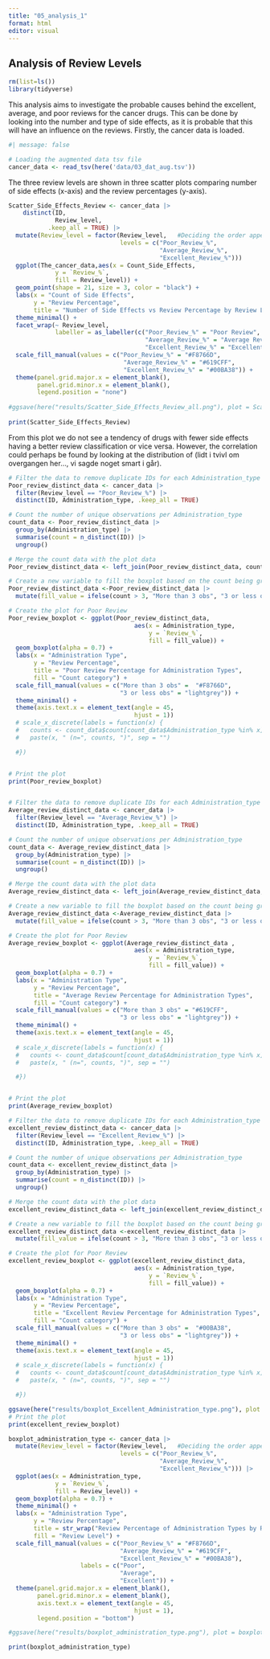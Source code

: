 ```yaml
---
title: "05_analysis_1"
format: html
editor: visual
---
```


## Analysis of Review Levels

```r
rm(list=ls())
library(tidyverse)
```

This analysis aims to investigate the probable causes behind the excellent, average, and poor reviews for the cancer drugs. This can be done by looking into the number and type of side effects, as it is probable that this will have an influence on the reviews. Firstly, the cancer data is loaded.

```r
#| message: false

# Loading the augmented data tsv file 
cancer_data <- read_tsv(here('data/03_dat_aug.tsv'))

```

The three review levels are shown in three scatter plots comparing number of side effects (x-axis) and the review percentages (y-axis).

```r

Scatter_Side_Effects_Review <- cancer_data |> 
    distinct(ID,
             Review_level,
           .keep_all = TRUE) |> 
  mutate(Review_level = factor(Review_level,   #Deciding the order appearing
                               levels = c("Poor_Review_%", 
                                          "Average_Review_%", 
                                          "Excellent_Review_%")))
  ggplot(The_cancer_data,aes(x = Count_Side_Effects,
             y = `Review_%`,
             fill = Review_level)) +
  geom_point(shape = 21, size = 3, color = "black") + 
  labs(x = "Count of Side Effects", 
       y = "Review Percentage", 
       title = "Number of Side Effects vs Review Percentage by Review Level") +
  theme_minimal() +
  facet_wrap(~ Review_level,
             labeller = as_labeller(c("Poor_Review_%" = "Poor Review", 
                                      "Average_Review_%" = "Average Review", 
                                      "Excellent_Review_%" = "Excellent Review"))) +     
  scale_fill_manual(values = c("Poor_Review_%" = "#F8766D",
                                "Average_Review_%" = "#619CFF",
                                "Excellent_Review_%" = "#00BA38")) +
  theme(panel.grid.major.x = element_blank(),
        panel.grid.minor.x = element_blank(),
        legend.position = "none")
  
#ggsave(here("results/Scatter_Side_Effects_Review_all.png"), plot = Scatter_Side_Effects_Review, width = 6, height = 4)
  
print(Scatter_Side_Effects_Review)

```

From this plot we do not see a tendency of drugs with fewer side effects having a better review classification or vice versa. However, the correlation could perhaps be found by looking at the distribution of (lidt i tvivl om overgangen her..., vi sagde noget smart i går).

```r

# Filter the data to remove duplicate IDs for each Administration_type
Poor_review_distinct_data <- cancer_data |> 
  filter(Review_level == "Poor_Review_%") |> 
  distinct(ID, Administration_type, .keep_all = TRUE) 

# Count the number of unique observations per Administration_type
count_data <- Poor_review_distinct_data |> 
  group_by(Administration_type) |> 
  summarise(count = n_distinct(ID)) |> 
  ungroup()

# Merge the count data with the plot data
Poor_review_distinct_data <- left_join(Poor_review_distinct_data, count_data, by = "Administration_type")

# Create a new variable to fill the boxplot based on the count being greater than 3
Poor_review_distinct_data <-Poor_review_distinct_data |> 
  mutate(fill_value = ifelse(count > 3, "More than 3 obs", "3 or less obs"))

# Create the plot for Poor Review
Poor_review_boxplot <- ggplot(Poor_review_distinct_data,
                                   aes(x = Administration_type,
                                       y = `Review_%`,
                                       fill = fill_value)) +
  geom_boxplot(alpha = 0.7) +
  labs(x = "Administration Type",
       y = "Review Percentage",
       title = "Poor Review Percentage for Administration Types", 
       fill = "Count category") +
  scale_fill_manual(values = c("More than 3 obs" =  "#F8766D",
                               "3 or less obs" = "lightgrey")) +
  theme_minimal() + 
  theme(axis.text.x = element_text(angle = 45,
                                   hjust = 1))   
  # scale_x_discrete(labels = function(x) {
  #   counts <- count_data$count[count_data$Administration_type %in% x]
  #   paste(x, " (n=", counts, ")", sep = "")

  #})


# Print the plot
print(Poor_review_boxplot)



```

```r
# Filter the data to remove duplicate IDs for each Administration_type
Average_review_distinct_data <- cancer_data |> 
  filter(Review_level == "Average_Review_%") |> 
  distinct(ID, Administration_type, .keep_all = TRUE) 

# Count the number of unique observations per Administration_type
count_data <- Average_review_distinct_data |> 
  group_by(Administration_type) |> 
  summarise(count = n_distinct(ID)) |> 
  ungroup()

# Merge the count data with the plot data
Average_review_distinct_data <- left_join(Average_review_distinct_data, count_data, by = "Administration_type")

# Create a new variable to fill the boxplot based on the count being greater than 3
Average_review_distinct_data <-Average_review_distinct_data |> 
  mutate(fill_value = ifelse(count > 3, "More than 3 obs", "3 or less obs"))

# Create the plot for Poor Review
Average_review_boxplot <- ggplot(Average_review_distinct_data ,
                                   aes(x = Administration_type,
                                       y = `Review_%`,
                                       fill = fill_value)) +
  geom_boxplot(alpha = 0.7) +
  labs(x = "Administration Type",
       y = "Review Percentage",
       title = "Average Review Percentage for Administration Types", 
       fill = "Count category") +
  scale_fill_manual(values = c("More than 3 obs" = "#619CFF",
                               "3 or less obs" = "lightgrey")) +
  theme_minimal() + 
  theme(axis.text.x = element_text(angle = 45,
                                   hjust = 1))   
  # scale_x_discrete(labels = function(x) {
  #   counts <- count_data$count[count_data$Administration_type %in% x]
  #   paste(x, " (n=", counts, ")", sep = "")

  #})


# Print the plot
print(Average_review_boxplot)

```

```r

# Filter the data to remove duplicate IDs for each Administration_type
excellent_review_distinct_data <- cancer_data |> 
  filter(Review_level == "Excellent_Review_%") |> 
  distinct(ID, Administration_type, .keep_all = TRUE) 

# Count the number of unique observations per Administration_type
count_data <- excellent_review_distinct_data |> 
  group_by(Administration_type) |> 
  summarise(count = n_distinct(ID)) |> 
  ungroup()

# Merge the count data with the plot data
excellent_review_distinct_data <- left_join(excellent_review_distinct_data, count_data, by = "Administration_type")

# Create a new variable to fill the boxplot based on the count being greater than 3
excellent_review_distinct_data <-excellent_review_distinct_data |> 
  mutate(fill_value = ifelse(count > 3, "More than 3 obs", "3 or less obs"))

# Create the plot for Poor Review
excellent_review_boxplot <- ggplot(excellent_review_distinct_data,
                                   aes(x = Administration_type,
                                       y = `Review_%`,
                                       fill = fill_value)) +
  geom_boxplot(alpha = 0.7) +
  labs(x = "Administration Type",
       y = "Review Percentage",
       title = "Excellent Review Percentage for Administration Types", 
       fill = "Count category") +
  scale_fill_manual(values = c("More than 3 obs" =  "#00BA38",
                               "3 or less obs" = "lightgrey")) +
  theme_minimal() + 
  theme(axis.text.x = element_text(angle = 45,
                                   hjust = 1))   
  # scale_x_discrete(labels = function(x) {
  #   counts <- count_data$count[count_data$Administration_type %in% x]
  #   paste(x, " (n=", counts, ")", sep = "")

  #})

ggsave(here("results/boxplot_Excellent_Administration_type.png"), plot = excellent_review_boxplot, width = 6, height = 4)
# Print the plot
print(excellent_review_boxplot)

```

```r
boxplot_administration_type <- cancer_data |> 
  mutate(Review_level = factor(Review_level,   #Deciding the order appearing
                               levels = c("Poor_Review_%", 
                                          "Average_Review_%", 
                                          "Excellent_Review_%"))) |>
  ggplot(aes(x = Administration_type, 
             y = `Review_%`, 
             fill = Review_level)) +
  geom_boxplot(alpha = 0.7) +
  theme_minimal() +
  labs(x = "Administration Type", 
       y = "Review Percentage", 
       title = str_wrap("Review Percentage of Administration Types by Review Level",55),
       fill = "Review Level") +
  scale_fill_manual(values = c("Poor_Review_%" = "#F8766D",
                               "Average_Review_%" = "#619CFF",
                               "Excellent_Review_%" = "#00BA38"),
                    labels = c("Poor", 
                               "Average", 
                               "Excellent")) +
  theme(panel.grid.major.x = element_blank(),
        panel.grid.minor.x = element_blank(),
        axis.text.x = element_text(angle = 45, 
                                   hjust = 1),
        legend.position = "bottom")

#ggsave(here("results/boxplot_administration_type.png"), plot = boxplot_administration_type, width = 6, height = 4)

print(boxplot_administration_type)
```
